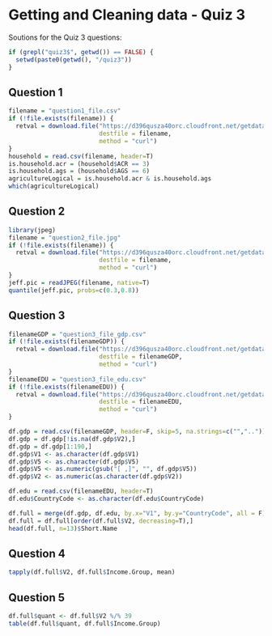 Getting and Cleaning data - Quiz 3
========================================================
  
Soutions for the Quiz 3 questions:
  
```r
if (grepl("quiz3$", getwd()) == FALSE) {
  setwd(paste0(getwd(), "/quiz3"))
}
```

## Question 1
```r
filename = "question1_file.csv"
if (!file.exists(filename)) {
  retval = download.file("https://d396qusza40orc.cloudfront.net/getdata%2Fdata%2Fss06hid.csv",
                         destfile = filename,
                         method = "curl")
}
household = read.csv(filename, header=T)
is.household.acr = (household$ACR == 3)
is.household.ags = (household$AGS == 6)
agricultureLogical = is.household.acr & is.household.ags
which(agricultureLogical)
```

## Question 2
```r
library(jpeg)
filename = "question2_file.jpg"
if (!file.exists(filename)) {
  retval = download.file("https://d396qusza40orc.cloudfront.net/getdata%2Fjeff.jpg",
                         destfile = filename,
                         method = "curl")
}
jeff.pic = readJPEG(filename, native=T)
quantile(jeff.pic, probs=c(0.3,0.8))
```

## Question 3
```r
filenameGDP = "question3_file_gdp.csv"
if (!file.exists(filenameGDP)) {
  retval = download.file("https://d396qusza40orc.cloudfront.net/getdata%2Fdata%2FGDP.csv",
                         destfile = filenameGDP,
                         method = "curl")
}
filenameEDU = "question3_file_edu.csv"
if (!file.exists(filenameEDU)) {
  retval = download.file("https://d396qusza40orc.cloudfront.net/getdata%2Fdata%2FEDSTATS_Country.csv",
                         destfile = filenameEDU,
                         method = "curl")
}

df.gdp = read.csv(filenameGDP, header=F, skip=5, na.strings=c("",".."))
df.gdp = df.gdp[!is.na(df.gdp$V2),]
df.gdp = df.gdp[1:190,]
df.gdp$V1 <- as.character(df.gdp$V1)
df.gdp$V5 <- as.character(df.gdp$V5)
df.gdp$V5 <- as.numeric(gsub("[ ,]", "", df.gdp$V5))
df.gdp$V2 <- as.numeric(as.character(df.gdp$V2))

df.edu = read.csv(filenameEDU, header=T)
df.edu$CountryCode <- as.character(df.edu$CountryCode)

df.full = merge(df.gdp, df.edu, by.x="V1", by.y="CountryCode", all = F)
df.full = df.full[order(df.full$V2, decreasing=T),]
head(df.full, n=13)$Short.Name
```

## Question 4
```r
tapply(df.full$V2, df.full$Income.Group, mean)
```

## Question 5
```r
df.full$quant <- df.full$V2 %/% 39
table(df.full$quant, df.full$Income.Group)
```
